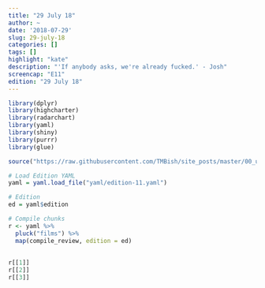 ```yaml
---
title: "29 July 18"
author: ~
date: '2018-07-29'
slug: 29-july-18
categories: []
tags: []
highlight: "kate"
description: "'If anybody asks, we're already fucked.' - Josh"
screencap: "E11"
edition: "29 July 18"
---
```



```r
library(dplyr)
library(highcharter)
library(radarchart)
library(yaml)
library(shiny)
library(purrr)
library(glue)

source("https://raw.githubusercontent.com/TMBish/site_posts/master/00_utilities/film-review-utils.R")

# Load Edition YAML
yaml = yaml.load_file("yaml/edition-11.yaml")

# Edition
ed = yaml$edition

# Compile chunks
r <- yaml %>%
  pluck("films") %>%
  map(compile_review, edition = ed)
  
 
r[[1]]
r[[2]]
r[[3]]
```